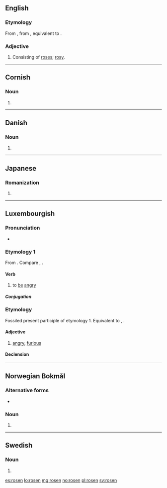 ==English==

===Etymology===
From {{etyl|enm|en}} {{m|enm|rosen}}, from {{etyl|ang|en}} {{m|ang|rōsen||of roses; rosy}}, equivalent to {{suffix|rose|en|pos=adjective|lang=en}}.

===Adjective===
{{en-adj}}

# {{lb|en|obsolete}} Consisting of [[rose]]s; [[rosy]].

{{Webster 1913}}

----

==Cornish==

===Noun===
{{head|kw|singulative|g=f}}

# {{singulative of|ros||roses|lang=kw}}

----

==Danish==

===Noun===
{{head|da|noun form|g=c}}

# {{singular definite of|rose|lang=da}}

----

==Japanese==

===Romanization===
{{ja-romaji}}

# {{ja-romanization of|ろせん}}

----

==Luxembourgish==

===Pronunciation===
* {{IPA|/ˈʀoːzən/|lang=lb}}

===Etymology 1===
From {{inh|lb|gmh|rāsen}}. Compare {{cog|de|rasen}}, {{cog|nl|razen}}.

====Verb====
{{lb-verb||geroost|sinn}}

# to [[be]] [[angry]]

=====Conjugation=====
{{rfinfl|lb|verb}}

===Etymology===
Fossiled present participle of etymology 1. Equivalent to {{cog|de|rasend}}, {{cog|nl|razend}}.

====Adjective====
{{lb-adj}}

# [[angry]], [[furious]]

====Declension====
{{lb-decl-adj}}


----

==Norwegian Bokmål==

===Alternative forms===
* {{l|nb|rosa}}

===Noun===
{{head|nb|noun form|g=m|g2=f}}

# {{inflection of|rose||definite|m|s|lang=nb}}

----

==Swedish==

===Noun===
{{head|sv|noun form}}

# {{sv-noun-form-def|ros}}

[[es:rosen]]
[[lo:rosen]]
[[mg:rosen]]
[[no:rosen]]
[[pl:rosen]]
[[sv:rosen]]